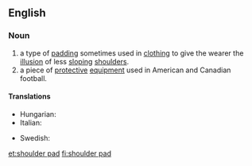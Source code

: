 ==English==
{{wikipedia|shoulder pads}}
{{wikipedia|Shoulder pads (fashion)}}

===Noun===
{{en-noun|head=[[shoulder]] [[pad]]}}

# a type of [[padding]] sometimes used in [[clothing]] to give the wearer the [[illusion]] of less [[sloping]] [[shoulder]]s.
# a piece of [[protective]] [[equipment]] used in American and Canadian football.

====Translations====
{{trans-top|a type of padding}}
* Hungarian: {{t-|hu|válltömés}}
* Italian: {{t-|it|spallina|f}}
{{trans-mid}}
* Swedish: {{t-|sv|axelvadd|c}}
{{trans-bottom}}

[[et:shoulder pad]]
[[fi:shoulder pad]]